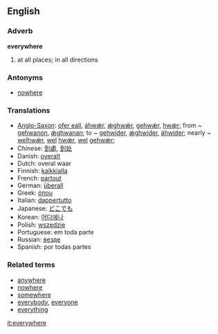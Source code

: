 ==English==

===Adverb===
'''everywhere'''
#at all places; in all directions

===Antonyms===
*[[nowhere]]

===Translations===
*[[Anglo-Saxon]]: [[ofer eall]], [[áhwǽr]], [[ǽghwǽr]], [[gehwǽr]], [[hwǽr]]; from ~ [[gehwanon]], [[ǽghwanan]]; to ~ [[gehwider]], [[ǽghwider]], [[áhwider]]; nearly ~ [[welhwǽr]], [[wel]] [[hwǽr]], [[wel]] [[gehwǽr]];
*Chinese: [[到處]], [[到处]]
*Danish: [[overalt]]
*Dutch: overal waar
*Finnish: [[kaikkialla]]
*French: [[partout]]
*German: [[überall]]
*Greek: [[όπου]]
*Italian: [[dappertutto]]
*Japanese: [[どこでも]]
*Korean: [[어디에나]]
*Polish: [[wszędzie]]
*Portuguese: em toda parte
*Russian: [[везде]]
*Spanish: por todas partes

===Related terms===
*[[anywhere]]
*[[nowhere]]
*[[somewhere]]
*[[everybody]], [[everyone]]
*[[everything]]

[[it:everywhere]]